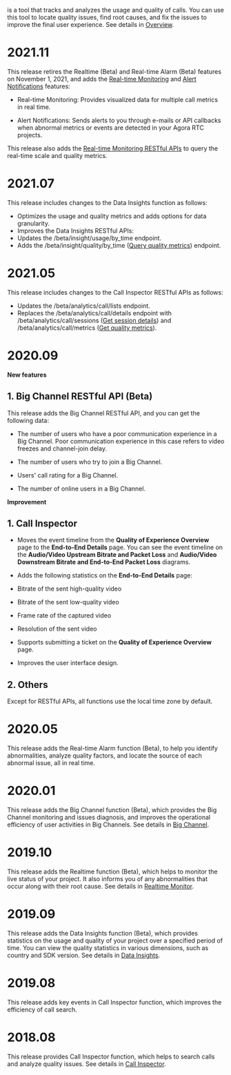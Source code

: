 

<Vpd k="NAME"/> is a tool that tracks and analyzes the usage and quality of calls. You can use this tool to locate quality issues, find root causes, and fix the issues to improve the final user experience. See details in [<Vpd k="NAME"/> Overview](product-overview).

# 2021.11

This release retires the Realtime (Beta) and Real-time Alarm (Beta) features on November 1, 2021, and adds the [Real-time Monitoring](../develop/monitor) and [Alert Notifications](../develop/alarm) features:

-   Real-time Monitoring: Provides visualized data for multiple call metrics in real time.

-   Alert Notifications: Sends alerts to you through e-mails or API callbacks when abnormal metrics or events are detected in your Agora RTC projects.

This release also adds the [Real-time Monitoring RESTful APIs](../reference/api#_real_time_monitoring) to query the real-time scale and quality metrics.

# 2021.07

This release includes changes to the Data Insights function as follows:
- Optimizes the usage and quality metrics and adds options for data granularity.
- Improves the Data Insights RESTful APIs:
- Updates the /beta/insight/usage/by\_time endpoint.
- Adds the /beta/insight/quality/by\_time ([Query quality metrics](../reference/api#query-quality-metrics)) endpoint.

# 2021.05

This release includes changes to the Call Inspector RESTful APIs as follows:
- Updates the /beta/analytics/call/lists endpoint.
- Replaces the /beta/analytics/call/details endpoint with /beta/analytics/call/sessions ([Get session details](../reference/api#get-session-details)) and /beta/analytics/call/metrics ([Get quality metrics](../reference/api#get-quality-metrics)).

# 2020.09

**New features**

## 1. Big Channel RESTful API (Beta)

This release adds the Big Channel RESTful API, and you can get the following data:

-   The number of users who have a poor communication experience in a Big Channel. Poor communication experience in this case refers to video freezes and channel-join delay.

-   The number of users who try to join a Big Channel.

-   Users' call rating for a Big Channel.

-   The number of online users in a Big Channel.

**Improvement**

## 1. Call Inspector

-   Moves the event timeline from the **Quality of Experience Overview** page to the **End-to-End Details** page. You can see the event timeline on the **Audio/Video Upstream Bitrate and Packet Loss** and **Audio/Video Downstream Bitrate and End-to-End Packet Loss** diagrams.

-   Adds the following statistics on the **End-to-End Details** page:

-   Bitrate of the sent high-quality video

-   Bitrate of the sent low-quality video

-   Frame rate of the captured video

-   Resolution of the sent video

-   Supports submitting a ticket on the **Quality of Experience Overview** page.

-   Improves the user interface design.

## 2. Others

Except for RESTful APIs, all <Vpd k="NAME"/> functions use the local time zone by default.

# 2020.05

This release adds the Real-time Alarm function (Beta), to help you identify abnormalities, analyze quality factors, and locate the source of each abnormal issue, all in real time.

# 2020.01

This release adds the Big Channel function (Beta), which provides the Big Channel monitoring and issues diagnosis, and improves the operational efficiency of user activities in Big Channels. See details in [Big Channel](../develop/call-inspector/big-channel).

# 2019.10

This release adds the Realtime function (Beta), which helps to monitor the live status of your project. It also informs you of any abnormalities that occur along with their root cause. See details in [Realtime Monitor](../develop/monitor).

# 2019.09

This release adds the Data Insights function (Beta), which provides statistics on the usage and quality of your project over a specified period of time. You can view the quality statistics in various dimensions, such as country and SDK version. See details in [Data Insights](../develop/data-insight).

# 2019.08

This release adds key events in Call Inspector function, which improves the efficiency of call search.

# 2018.08

This release provides Call Inspector function, which helps to search calls and analyze quality issues. See details in [Call Inspector](../develop/call-inspector/call-search).
